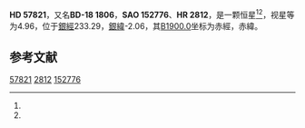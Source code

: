 {{Starbox begin
| name = HD 57821
}}
{{Starbox observe
| epoch = [[J2000.0|J2000.0]]
| constell = {{星座名待查}}<ref name=SIMBAD>{{cite web
 | url=http://simbad.u-strasbg.fr/simbad/sim-id?Ident=HR+2812
 | title=Pulsating variable Star
 | publisher=Centre de Données astronomiques de Strasbourg
 | work=SIMBAD
 | accessdate=2012-07-13
 | archive-date=2019-08-07
 | archive-url=https://web.archive.org/web/20190807205937/http://simbad.u-strasbg.fr/simbad/sim-id?Ident=HR+2812
 | dead-url=no
 }}</ref><ref name=DATA>{{cite web
 | url=http://vizier.u-strasbg.fr/viz-bin/VizieR-5?-out.add=.&-source=5050&-corr=PK=HR&-out.max=9999&HR=2812
 | title=VizieR Detailed Page
 | accessdate=2012-07-13
 | archive-date=2016-03-05
 | archive-url=https://web.archive.org/web/20160305025012/http://vizier.u-strasbg.fr/viz-bin/VizieR-5?-out.add=.&-source=5050&-corr=PK=HR&-out.max=9999&HR=2812
 | dead-url=no
 }}</ref>
| 星官 = 
| ra = {{RA|7|22|13.5}}<ref name=SIMBAD /><ref name=DATA />
| dec = {{DEC|-19|1|0}}<ref name=SIMBAD /><ref name=DATA />
| appmag_v = 4.96<ref name=SIMBAD /><ref name=DATA />
}}
{{Starbox character
| class = B7IV<ref name=SIMBAD /><ref name=DATA />
| b-v = -0.04<ref name=SIMBAD /><ref name=DATA />
| u-b = -0.39<ref name=SIMBAD /><ref name=DATA />
| r-i = -0.04<ref name=SIMBAD /><ref name=DATA />
| variable = 
}}
{{Starbox astrometry
| radial_v = -0.39
| prop_mo_ra = 27
| parallax = 
| p_error = 
}}
{{Starbox catalog
| names =BD-18 1806，[[SAO星表|SAO]] 152776，[[HD星表|HD]] 57821，[[HR星表|HR]] 2812}}
{{Starbox reference |Simbad=HR+2812}}
{{Starbox end}}

'''HD 57821'''，又名'''BD-18 1806'''，'''SAO 152776'''、'''HR 2812'''，是一颗恒星<ref name=SIMBAD /><ref name=DATA />，视星等为4.96，位于[[銀道座標系|銀經]]233.29，[[銀道座標系|銀緯]]-2.06，其[[B1900.0|B1900.0]]坐标为赤經{{RA|7|17|49.2}}，赤緯{{DEC|-18|-2.06|33}}。

== 参考文献 ==
{{reflist}}

{{star-stub}}

[[Category:HD和HDE天體|57821]]
[[Category:HR天體|2812]]
[[Category:SAO天體|152776]]